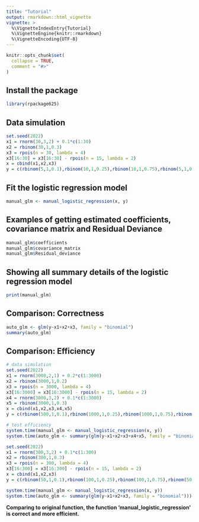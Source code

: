 ```yaml
---
title: "Tutorial"
output: rmarkdown::html_vignette
vignette: >
  %\VignetteIndexEntry{Tutorial}
  %\VignetteEngine{knitr::rmarkdown}
  %\VignetteEncoding{UTF-8}
---
```


```r
knitr::opts_chunk$set(
  collapse = TRUE,
  comment = "#>"
)
```

## Install the package
```r
library(rpackage625)
```

## Data simulation
```r
set.seed(2022)
x1 = rnorm(30,3,2) + 0.1*c(1:30)
x2 = rbinom(30,1,0.3)
x3 = rpois(n = 30, lambda = 4)
x3[16:30] = x3[16:30] - rpois(n = 15, lambda = 2)
x = cbind(x1,x2,x3)
y = c(rbinom(5,1,0.1),rbinom(10,1,0.25),rbinom(10,1,0.75),rbinom(5,1,0.9))
```

## Fit the logistic regression model
```r
manual_glm <- manual_logistic_regression(x, y)
```

## Examples of getting estimated coefficients, covariance matrix and Residual Deviance
```r
manual_glm$coefficients
manual_glm$covariance_matrix
manual_glm$Residual_deviance
```

## Showing all summary details of the logistic regression model
```r
print(manual_glm)
```
 
## Comparison: Correctness
```r
auto_glm <- glm(y~x1+x2+x3, family = "binomial")
summary(auto_glm)
```

## Comparison: Efficiency
```r
# data simulation
set.seed(2022)
x1 = rnorm(3000,2,1) + 0.2*c(1:3000)
x2 = rbinom(3000,1,0.2)
x3 = rpois(n = 3000, lambda = 4)
x3[16:3000] = x3[16:3000] - rpois(n = 15, lambda = 2)
x4 = rnorm(3000,3,2) + 0.1*c(1:3000)
x5 = rbinom(3000,1,0.3)
x = cbind(x1,x2,x3,x4,x5)
y = c(rbinom(500,1,0.1),rbinom(1000,1,0.25),rbinom(1000,1,0.75),rbinom(500,1,0.9))

# test efficiency
system.time(manual_glm <- manual_logistic_regression(x, y))
system.time(auto_glm <- summary(glm(y~x1+x2+x3+x4+x5, family = "binomial")))

set.seed(2022)
x1 = rnorm(300,3,2) + 0.1*c(1:300)
x2 = rbinom(300,1,0.3)
x3 = rpois(n = 300, lambda = 4)
x3[16:300] = x3[16:300] - rpois(n = 15, lambda = 2)
x = cbind(x1,x2,x3)
y = c(rbinom(50,1,0.1),rbinom(100,1,0.25),rbinom(100,1,0.75),rbinom(50,1,0.9))

system.time(manual_glm <- manual_logistic_regression(x, y))
system.time(auto_glm <- summary(glm(y~x1+x2+x3, family = "binomial")))
```

**Comparing to original function, the function 'manual_logistic_regression' is correct and more efficient.**

